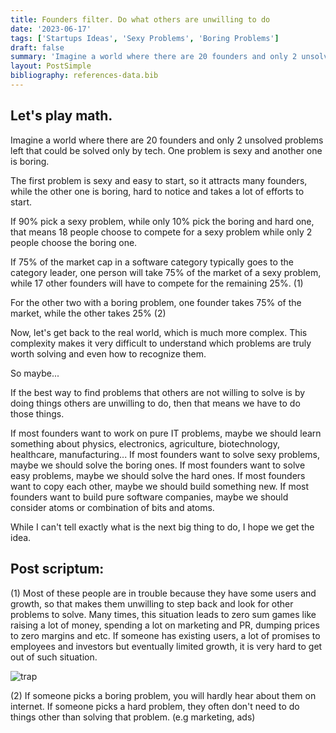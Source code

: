 ```yaml
---
title: Founders filter. Do what others are unwilling to do
date: '2023-06-17'
tags: ['Startups Ideas', 'Sexy Problems', 'Boring Problems']
draft: false
summary: 'Imagine a world where there are 20 founders and only 2 unsolved problems left...'
layout: PostSimple
bibliography: references-data.bib
---
```


## Let's play math.
    
Imagine a world where there are 20 founders and only 2 unsolved problems left that could be solved only by tech. One problem is sexy and another one is boring. 
    
The first problem is sexy and easy to start, so it attracts many founders, while the other one is boring, hard to notice and takes a lot of efforts to start.

If 90% pick a sexy problem, while only 10% pick the boring and hard one, that means 18 people choose to compete for a sexy problem while only 2 people choose the boring one. 

If 75% of the market cap in a software category typically goes to the category leader, one person will take 75% of the market of a sexy problem, while 17 other founders will have to compete for the remaining 25%. (1)  

For the other two with a boring problem, one founder takes 75% of the market, while the other takes 25% (2)

Now, let's get back to the real world, which is much more complex. This complexity makes it very difficult to understand which problems are truly worth solving and even how to recognize them.

So maybe...
    
If the best way to find problems that others are not willing to solve is by doing things others are unwilling to do, then that means we have to do those things. 

If most founders want to work on pure IT problems, maybe we should learn something about physics, electronics, agriculture, biotechnology, healthcare, manufacturing...
If most founders want to solve sexy problems, maybe we should solve the boring ones.
If most founders want to solve easy problems, maybe we should solve the hard ones.
If most founders want to copy each other, maybe we should build something new.
If most founders want to build pure software companies, maybe we should consider atoms or combination of bits and atoms. 

While I can't tell exactly what is the next big thing to do, I hope we get the idea.


## Post scriptum:

(1) Most of these people are in trouble because they have some users and growth, so that makes them unwilling to step back and look for other problems to solve. Many times, this situation leads to zero sum games like raising a lot of money, spending a lot on marketing and PR, dumping prices to zero margins and etc. If someone has existing users, a lot of promises to employees and investors but eventually limited growth, it is very hard to get out of such situation.

![trap](/static/images/dalton_caldwell_trap.png)

(2) If someone picks a boring problem, you will hardly hear about them on internet. If someone picks a hard problem, they often don't need to do things other than solving that problem. (e.g marketing, ads)
